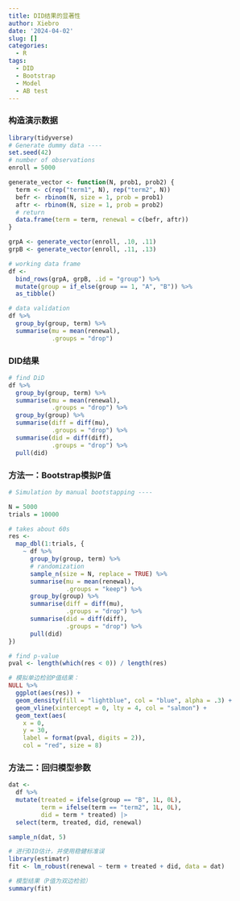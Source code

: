 ```yaml
---
title: DID结果的显著性
author: Xiebro
date: '2024-04-02'
slug: []
categories:
  - R
tags:
  - DID
  - Bootstrap
  - Model
  - AB test
---
```


### 构造演示数据
```r
library(tidyverse)
# Generate dummy data ----
set.seed(42)
# number of observations
enroll = 5000

generate_vector <- function(N, prob1, prob2) {
  term <- c(rep("term1", N), rep("term2", N))
  befr <- rbinom(N, size = 1, prob = prob1)
  aftr <- rbinom(N, size = 1, prob = prob2)
  # return
  data.frame(term = term, renewal = c(befr, aftr))
}

grpA <- generate_vector(enroll, .10, .11)
grpB <- generate_vector(enroll, .11, .13)

# working data frame
df <- 
  bind_rows(grpA, grpB, .id = "group") %>% 
  mutate(group = if_else(group == 1, "A", "B")) %>% 
  as_tibble()

# data validation
df %>% 
  group_by(group, term) %>% 
  summarise(mu = mean(renewal),
            .groups = "drop")
```

### DID结果

```r
# find DiD
df %>% 
  group_by(group, term) %>% 
  summarise(mu = mean(renewal),
            .groups = "drop") %>% 
  group_by(group) %>% 
  summarise(diff = diff(mu),
            .groups = "drop") %>% 
  summarise(did = diff(diff),
            .groups = "drop") %>% 
  pull(did)
```

### 方法一：Bootstrap模拟P值

```r
# Simulation by manual bootstapping ----

N = 5000
trials = 10000

# takes about 60s
res <- 
  map_dbl(1:trials, {
    ~ df %>%
      group_by(group, term) %>%
      # randomization
      sample_n(size = N, replace = TRUE) %>%
      summarise(mu = mean(renewal),
                .groups = "keep") %>%
      group_by(group) %>%
      summarise(diff = diff(mu),
                .groups = "drop") %>%
      summarise(did = diff(diff),
                .groups = "drop") %>% 
      pull(did)
})

# find p-value
pval <- length(which(res < 0)) / length(res)

# 模拟单边检验P值结果：
NULL %>% 
  ggplot(aes(res)) + 
  geom_density(fill = "lightblue", col = "blue", alpha = .3) +
  geom_vline(xintercept = 0, lty = 4, col = "salmon") + 
  geom_text(aes(
    x = 0,
    y = 30,
    label = format(pval, digits = 2)),
    col = "red", size = 8) 


```

### 方法二：回归模型参数
```r
dat <- 
  df %>% 
  mutate(treated = ifelse(group == "B", 1L, 0L),
         term = ifelse(term == "term2", 1L, 0L),
         did = term * treated) |>
  select(term, treated, did, renewal)

sample_n(dat, 5)

# 进行DID估计，并使用稳健标准误
library(estimatr)
fit <- lm_robust(renewal ~ term + treated + did, data = dat)

# 模型结果（P值为双边检验）
summary(fit)


```

